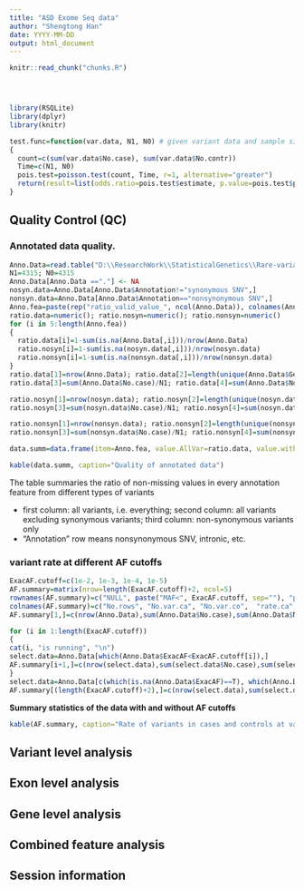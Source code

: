 ```yaml
---
title: "ASD Exome Seq data"
author: "Shengtong Han"
date: YYYY-MM-DD
output: html_document
---
```


<!-- The file analysis/chunks.R contains chunks that define default settings
shared across the workflowr files. -->
```r
knitr::read_chunk("chunks.R")
```

<!-- Update knitr chunk options -->
```r
```

<!-- Insert the date the file was last updated -->
```r
```

<!-- Insert the code version (Git commit SHA1) if Git repository exists and R
 package git2r is installed -->
```r
```

```r
library(RSQLite)
library(dplyr)
library(knitr)
```

```r
test.func=function(var.data, N1, N0) # given variant data and sample size, perform the burden analysis
{
  count=c(sum(var.data$No.case), sum(var.data$No.contr))
  Time=c(N1, N0)
  pois.test=poisson.test(count, Time, r=1, alternative="greater")
  return(result=list(odds.ratio=pois.test$estimate, p.value=pois.test$p.value, rate.case=count[1]/N1, rate.contr=count[2]/N0))
}
```


<!-- Add your analysis here -->
## Quality Control (QC)

### Annotated data quality. 

```r
Anno.Data=read.table("D:\\ResearchWork\\StatisticalGenetics\\Rare-variant-project\\AnnotatedTrans.txt", header=T)
N1=4315; N0=4315
Anno.Data[Anno.Data =="."] <- NA
nosyn.data=Anno.Data[Anno.Data$Annotation!="synonymous SNV",]
nonsyn.data=Anno.Data[Anno.Data$Annotation=="nonsynonymous SNV",]
Anno.fea=paste(rep("ratio_valid_value_", ncol(Anno.Data)), colnames(Anno.Data), sep=""); Anno.fea[1:4]=c("#{Variants}", "#{Gene}", "rate.ca", "rate.co")
ratio.data=numeric(); ratio.nosyn=numeric(); ratio.nonsyn=numeric()
for (i in 5:length(Anno.fea))
{
  ratio.data[i]=1-sum(is.na(Anno.Data[,i]))/nrow(Anno.Data)
  ratio.nosyn[i]=1-sum(is.na(nosyn.data[,i]))/nrow(nosyn.data)
  ratio.nonsyn[i]=1-sum(is.na(nonsyn.data[,i]))/nrow(nonsyn.data)
}  
ratio.data[1]=nrow(Anno.Data); ratio.data[2]=length(unique(Anno.Data$Gene))
ratio.data[3]=sum(Anno.Data$No.case)/N1; ratio.data[4]=sum(Anno.Data$No.contr)/N0

ratio.nosyn[1]=nrow(nosyn.data); ratio.nosyn[2]=length(unique(nosyn.data$Gene))
ratio.nosyn[3]=sum(nosyn.data$No.case)/N1; ratio.nosyn[4]=sum(nosyn.data$No.contr)/N0

ratio.nonsyn[1]=nrow(nonsyn.data); ratio.nonsyn[2]=length(unique(nonsyn.data$Gene))
ratio.nonsyn[3]=sum(nonsyn.data$No.case)/N1; ratio.nonsyn[4]=sum(nonsyn.data$No.contr)/N0

data.summ=data.frame(item=Anno.fea, value.AllVar=ratio.data, value.withoutsyn=ratio.nosyn, value.nonsyn=ratio.nonsyn)
```
```r
kable(data.summ, caption="Quality of annotated data")
```

The table summaries the ratio of non-missing values in every annotation feature from different types of variants 


* first column: all variants, i.e. everything; second column: all variants excluding synonymous variants; third column: non-synonymous variants only
* "Annotation" row means nonsynonymous SNV, intronic, etc. 


### variant rate at different AF cutoffs
```r
ExacAF.cutoff=c(1e-2, 1e-3, 1e-4, 1e-5)
AF.summary=matrix(nrow=length(ExacAF.cutoff)+2, ncol=5)
rownames(AF.summary)=c("NULL", paste("MAF<", ExacAF.cutoff, sep=""), "private"); rownames(AF.summary)[1]=""
colnames(AF.summary)=c("No.rows", "No.var.ca", "No.var.co",  "rate.ca", "rate.co")
AF.summary[1,]=c(nrow(Anno.Data),sum(Anno.Data$No.case),sum(Anno.Data$No.contr), sum(Anno.Data$No.case)/N1, sum(Anno.Data$No.contr)/N0)

for (i in 1:length(ExacAF.cutoff))
{
cat(i, "is running", "\n") 
select.data=Anno.Data[which(Anno.Data$ExacAF<ExacAF.cutoff[i]),]  
AF.summary[i+1,]=c(nrow(select.data),sum(select.data$No.case),sum(select.data$No.contr), sum(select.data$No.case)/N1, sum(select.data$No.contr)/N0)
}
select.data=Anno.Data[c(which(is.na(Anno.Data$ExacAF)==T), which(Anno.Data$ExacAF==0)),]
AF.summary[(length(ExacAF.cutoff)+2),]=c(nrow(select.data),sum(select.data$No.case),sum(select.data$No.contr), sum(select.data$No.case)/N1, sum(select.data$No.contr)/N0)
```

**Summary statistics of the data with and without AF cutoffs**
```r
kable(AF.summary, caption="Rate of variants in cases and controls at varying AF cutoffs")
```

## Variant level analysis
## Exon level analysis
## Gene level analysis
## Combined feature analysis


## Session information

<!-- Insert the session information into the document -->
```r
```
